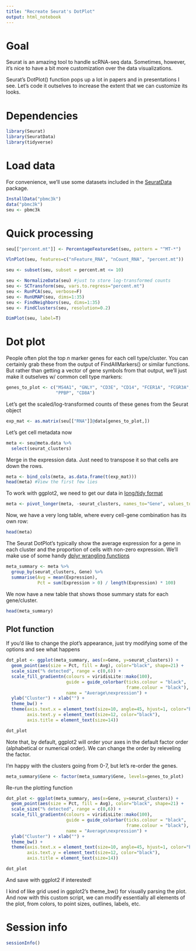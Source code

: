 ```yaml
---
title: "Recreate Seurat's DotPlot"
output: html_notebook
---
```


# Goal
Seurat is an amazing tool to handle scRNA-seq data. Sometimes, however, it's nice to have a bit more customization over the data visualizations.

Seurat's DotPlot() function pops up a lot in papers and in presentations I see. Let's code it outselves to increase the extent that we can customize its looks.

# Dependencies
```r
library(Seurat)
library(SeuratData)
library(tidyverse)
```

# Load data
For convenience, we'll use some datasets included in the [SeuratData](https://github.com/satijalab/seurat-data) package. 
```r
InstallData("pbmc3k")
data("pbmc3k")
seu <- pbmc3k
```

# Quick processing
```r
seu[["percent.mt"]] <- PercentageFeatureSet(seu, pattern = "^MT-*")
```

```r
VlnPlot(seu, features=c("nFeature_RNA", "nCount_RNA", "percent.mt"))
```

```r
seu <- subset(seu, subset = percent.mt <= 10)
```

```r
seu <- NormalizeData(seu) #just to store log-transformed counts
seu <- SCTransform(seu, vars.to.regress="percent.mt")
seu <- RunPCA(seu, verbose=F)
seu <- RunUMAP(seu, dims=1:35)
seu <- FindNeighbors(seu, dims=1:35)
seu <- FindClusters(seu, resolution=0.2)
```

```r
DimPlot(seu, label=T)
```

# Dot plot
People often plot the top *n* marker genes for each cell type/cluster. You can certainly grab these from the output of FindAllMarkers() or similar functions. But rather than getting a vector of gene symbols from that output,  we'll just make it outselves w/ common cell type markers:

```r
genes_to_plot <- c("MS4A1", "GNLY", "CD3E", "CD14", "FCER1A", "FCGR3A", "LYZ",
                   "PPBP", "CD8A")
```

Let's get the scaled/log-transformed counts of these genes from the Seurat object

```r
exp_mat <- as.matrix(seu[["RNA"]]@data[genes_to_plot,])
```

Let's get cell metadata now

```r
meta <- seu@meta.data %>% 
  select(seurat_clusters)
```

Merge in the expression data. Just need to transpose it so that cells are down the rows.
```r
meta <- bind_cols(meta, as.data.frame(t(exp_mat)))
head(meta) #View the first few lies
```

To work with ggplot2, we need to get our data in [long/tidy format](https://r4ds.had.co.nz/tidy-data.html)

```r
meta <- pivot_longer(meta, -seurat_clusters, names_to="Gene", values_to="Expression")
```

Now, we have a very long table, where every cell-gene combination has its own row:
```r
head(meta)
```

The Seurat DotPlot's typically show the average expression for a gene in each cluster and the proportion of cells with non-zero expression. We'll make use of some handy [dplyr wrangling functions](https://dplyr.tidyverse.org)

```r
meta_summary <- meta %>%
  group_by(seurat_clusters, Gene) %>%
  summarise(Avg = mean(Expression),
            Pct = sum(Expression > 0) / length(Expression) * 100)
```

We now have a new table that shows those summary stats for each gene/cluster.

```r
head(meta_summary)
```

## Plot function

If you'd like to change the plot's appearance, just try modifying some of the options and see what happens

```r
dot_plot <- ggplot(meta_summary, aes(x=Gene, y=seurat_clusters)) +
  geom_point(aes(size = Pct, fill = Avg), color="black", shape=21) +
  scale_size("% detected", range = c(0,6)) +
  scale_fill_gradientn(colours = viridisLite::mako(100),
                       guide = guide_colorbar(ticks.colour = "black",
                                              frame.colour = "black"),
                       name = "Average\nexpression") +
  ylab("Cluster") + xlab("") +
  theme_bw() +
  theme(axis.text.x = element_text(size=10, angle=45, hjust=1, color="black"),
        axis.text.y = element_text(size=12, color="black"),
        axis.title = element_text(size=14))
```

```r
dot_plot
```

Note that, by default, ggplot2 will order your axes in the default factor order (alphabetical or numerical order). We can change the order by releveling the factor.

I'm happy with the clusters going from 0-7, but let's re-order the genes.

```r
meta_summary$Gene <- factor(meta_summary$Gene, levels=genes_to_plot)
```

Re-run the plotting function

```r
dot_plot <- ggplot(meta_summary, aes(x=Gene, y=seurat_clusters)) +
  geom_point(aes(size = Pct, fill = Avg), color="black", shape=21) +
  scale_size("% detected", range = c(0,6)) +
  scale_fill_gradientn(colours = viridisLite::mako(100),
                       guide = guide_colorbar(ticks.colour = "black",
                                              frame.colour = "black"),
                       name = "Average\nexpression") +
  ylab("Cluster") + xlab("") +
  theme_bw() +
  theme(axis.text.x = element_text(size=10, angle=45, hjust=1, color="black"),
        axis.text.y = element_text(size=12, color="black"),
        axis.title = element_text(size=14))
```

```r
dot_plot
```

And save with ggplot2 if interested!

I kind of like grid used in ggplot2's theme_bw() for visually parsing the plot. And now with this custom script, we can modify essentially all elements of the plot, from colors, to point sizes, outlines, labels, etc.

# Session info
```r
sessionInfo()
```


